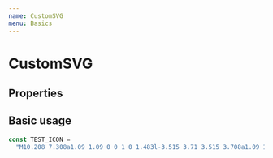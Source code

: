 ```yaml
---
name: CustomSVG
menu: Basics
---
```



# CustomSVG

## Properties

<Props of={CustomSVG} />

## Basic usage

```jsx
const TEST_ICON =
  "M10.208 7.308a1.09 1.09 0 0 1 0 1.483l-3.515 3.71 3.515 3.708a1.09 1.09 0 0 1 0 1.483.957.957 0 0 1-1.405 0l-3.866-4.08a1.635 1.635 0 0 1 0-2.225l3.866-4.08a.957.957 0 0 1 1.405 0zm3.584 0a.957.957 0 0 1 1.405 0l3.866 4.08c.583.614.583 1.61 0 2.225l-3.866 4.08a.957.957 0 0 1-1.405 0 1.09 1.09 0 0 1 0-1.484l3.515-3.708-3.515-3.71a1.09 1.09 0 0 1 0-1.483z";
```

<Playground>
  <CustomSVG width="24" height="24" d={TEST_ICON} />
</Playground>

